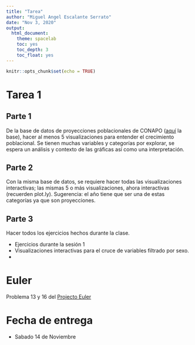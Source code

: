 ```yaml
---
title: "Tarea"
author: "Miguel Angel Escalante Serrato"
date: "Nov 3, 2020"
output:
  html_document:
    theme: spacelab
    toc: yes
    toc_depth: 3
    toc_float: yes
---
```


```r
knitr::opts_chunk$set(echo = TRUE)
```

# Tarea 1

## Parte 1

De la base de datos de proyecciones poblacionales de CONAPO ([aquí](http://www.conapo.gob.mx/work/models/CONAPO/Datos_Abiertos/Proyecciones2018/pob_mit_proyecciones.csv) la base), hacer al menos 5 visualizaciones para entender el crecimiento poblacional. Se tienen muchas variables y categorías por explorar, se espera un análisis y contexto de las gráficas así como una interpretación. 

## Parte 2

Con la misma base de datos, se requiere hacer todas las visualizaciones interactivas; las mismas 5 o más visualizaciones, ahora interactivas (recuerden plot.ly). Sugerencia: el año tiene que ser una de estas categorías ya que son proyecciones. 


## Parte 3 

Hacer todos los ejercicios hechos durante la clase. 

- Ejercicios durante la sesión 1
- Visualizaciones interactivas para el cruce de variables filtrado por sexo.
- 

# Euler 

Problema 13 y 16 del [Projecto Euler](https://projecteuler.net/)

# Fecha de entrega 

- Sabado 14 de Noviembre
